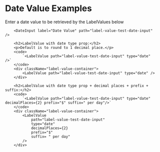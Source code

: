 
<div className="playground-section">
        <h1>Date Value Examples</h1>
        <p> Enter a date value to be retrieved by the LabelValues below</p>

        <DateInput label="Date Value" path="label-value-test-date-input" />

        <h2>LabelValue with date type prop:</h2>
        <p>Default is to round to 1 decimal place.</p>
        <code>
            `<LabelValue path="label-value-test-date-input" type="date" />`
        </code>
        <div className="label-value-container">
            <LabelValue path="label-value-test-date-input" type="date" />
        </div>

        <h2>LabelValue with date type prop + decimal places + prefix + suffix:</h2>
        <code>
            `<LabelValue path="label-value-test-date-input" type="date" decimalPlaces={2} prefix="$" suffix=" per day"/>` 
        </code>
        <div className="label-value-container">
            <LabelValue
                path="label-value-test-date-input"
                type="date"
                decimalPlaces={2}
                prefix="$"
                suffix= " per day"
            />
        </div>
</div>